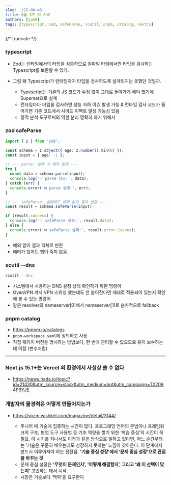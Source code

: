 ```yaml
---
slug: '/25-06-w3'
title: 6월 3주 차 기록
authors: [jum0]
tags: [typescript, zod, safeParse, scutil, pnpm, catalog, nextjs]
---
```


{/* truncate */}

### typescript

- Zod는 런타임에서의 타입을 검증하므로 컴파일 타임에서만 타입을 검사하는 Typescript를 보완할 수 있다.
- 그럼 왜 Typescript가 런타임까지 타입을 검사하도록 설계되지는 못했던 것일까.

  - Typescript는 기존의 JS 코드가 수정 없이 그대로 돌아가게 해야 했기에 Superset으로 설계
  - 런타임마다 타입을 검사하면 성능 저하 이슈 발생 가능 & 런타임 검사 코드가 들어가면 기존 코드에서 사이드 이펙트 발생 가능성 있음
  - 정적 분석 도구로써의 역할 분리 명확히 하기 위해서

### zod safeParse

```typescript
import { z } from 'zod';

const schema = z.object({ age: z.number().min(0) });
const input = { age: -1 };

// --- parse: 실패 시 예외 발생 ---
try {
  const data = schema.parse(input);
  console.log('✅ parse 성공:', data);
} catch (err) {
  console.error('❌ parse 실패:', err);
}

// --- safeParse: 실패해도 예외 없이 결과 반환 ---
const result = schema.safeParse(input);

if (result.success) {
  console.log('✅ safeParse 성공:', result.data);
} else {
  console.error('❌ safeParse 실패:', result.error.issues);
}
```

- 예외 없이 결과 객체로 반환
- 에러가 있어도 앱이 죽지 않음

### scutil --dns

```bash
scutil --dns
```

- 시스템에서 사용하는 DNS 설정 상태 확인하기 위한 명령어
- OvenVPN 켜서 VPN 스위칭 했는데도 안 붙어진다면 제대로 적용되어 있는지 확인해 볼 수 있는 명령어
- 같은 resolver의 nameserver[0]에서 nameserver[1]로 순차적으로 fallback

### pnpm catalog

- https://pnpm.io/catalogs
- `pnpm-workspace.yaml`에 정의하고 사용
- 직접 패키지 버전을 명시하는 방법보다, 한 번에 관리할 수 있으므로 유지 보수하는 데 이점 (변수처럼)

---

### Next.js 15.1+는 Vercel 외 환경에서 사실상 쓸 수 없다

- https://news.hada.io/topic?id=21430&utm_source=slack&utm_medium=bot&utm_campaign=T02084P9YJE

### 개발자의 물경력은 어떻게 만들어지는가

- https://yozm.wishket.com/magazine/detail/3144/

  - 주니어 때 기술에 집중하는 시간이 많다. 프로그래밍 언어의 문법이나 프레임워크의 구조, 협업 도구 사용법 등 기초 역량을 쌓기 위한 ‘학습 중심’의 시간이 꼭 필요.
    이 시기를 지나서도 이전과 같은 방식으로 일하고 있다면, 어느 순간부터는 ‘기술은 꾸준히 배우는데도 성장하지 못하는’ 느낌이 찾아온다.
    이 단계에서 반드시 이루어져야 하는 전환점. **‘기술 중심 성장’에서 ‘문제 중심 성장’으로 관점을 바꾸는 것**
  - 문제 중심 성장은 **‘무엇이 문제인지’, ‘어떻게 해결할지’, 그리고 ‘왜 이 선택이 맞는지’** 고민하는 데서 시작.
  - 시장은 기술보다 ‘맥락’을 요구한다
